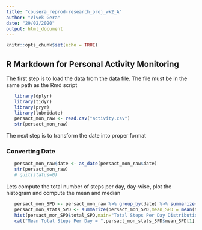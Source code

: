 ```yaml
---
title: "cousera_reprod-research_proj_wk2_A"
author: "Vivek Gera"
date: "29/02/2020"
output: html_document
---
```


```r
knitr::opts_chunk$set(echo = TRUE)
```

## R Markdown for Personal Activity Monitoring ##

The first step is to load the data from the data file. The file must be in the same path as the Rmd script

```r
   library(dplyr)
   library(tidyr)
   library(pryr)
   library(lubridate)
   persact_mon_raw <- read.csv("activity.csv")
   str(persact_mon_raw)
```
The next step is to transform the date into proper format

### Converting Date ###


```r
   persact_mon_raw$date <- as_date(persact_mon_raw$date)
   str(persact_mon_raw)
   # quit(status=0)
```
Lets compute the total number of steps per day, day-wise, plot the histogram and compute the mean and median

```r
   persact_mon_SPD <- persact_mon_raw %>% group_by(date) %>% summarize(total_SPD = sum(steps,na.rm = TRUE)) %>% ungroup()
   persact_mon_stats_SPD <- summarize(persact_mon_SPD,mean_SPD = mean(total_SPD), median_SPD = median(total_SPD))
   hist(persact_mon_SPD$total_SPD,main="Total Steps Per Day Distribution",xlab="Total Steps Per Day",ylab="Frequency",col="green")
   cat("Mean Total Steps Per Day = ",persact_mon_stats_SPD$mean_SPD[1],", Median Total Steps Per Day = ",persact_mon_stats_SPD$median_SPD[1])
```

